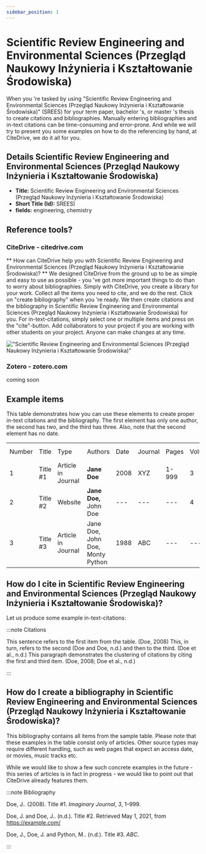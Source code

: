 ```yaml
---
sidebar_position: 1
---
```


# Scientific Review Engineering and Environmental Sciences (Przegląd Naukowy Inżynieria i Kształtowanie Środowiska)

When you 're tasked by using "Scientific Review Engineering and Environmental Sciences (Przegląd Naukowy Inżynieria i Kształtowanie Środowiska)" (SREES) for your term paper, bachelor 's, or master 's thesis to create citations and bibliographies.
Manually entering bibliographies and in-text citations can be time-consuming and error-prone. And while we will try to present you some examples on how to do the referencing by hand, at CiteDrive, we do it all for you.

## Details  Scientific Review Engineering and Environmental Sciences (Przegląd Naukowy Inżynieria i Kształtowanie Środowiska)
* **Title:** Scientific Review Engineering and Environmental Sciences (Przegląd Naukowy Inżynieria i Kształtowanie Środowiska)
* **Short Title (Id):** SREES)
* **fields:** engineering, chemistry

## Reference tools?
### CiteDrive - citedrive.com
** How can CiteDrive help you with Scientific Review Engineering and Environmental Sciences (Przegląd Naukowy Inżynieria i Kształtowanie Środowiska)? **
We designed CiteDrive from the ground up to be as simple and easy to use as possible - you 've got more important things to do than to worry about bibliographies. Simply with CiteDrive, you create a library for your work. Collect all the items you need to cite, and we do the rest. Click on "create bibliography" when you 're ready. We then create citations and the bibliography in Scientific Review Engineering and Environmental Sciences (Przegląd Naukowy Inżynieria i Kształtowanie Środowiska) for you. For in-text-citations, simply select one or multiple items and press on the "cite"-button. Add collaborators to your project if you are working with other students on your project. Anyone can make changes at any time.


!["Scientific Review Engineering and Environmental Sciences (Przegląd Naukowy Inżynieria i Kształtowanie Środowiska)"](images/scientific-review-engineering-and-environmental-sciences-przeglad-naukowy-inzynieria-i-ksztatowanie-srodowiska.svg "Choose Scientific Review Engineering and Environmental Sciences (Przegląd Naukowy Inżynieria i Kształtowanie Środowiska) in the CiteDrive App")

### Zotero - zotero.com

coming soon

## Example items

This table demonstrates how you can use these elements to create proper in-text citations and the bibliography. The first element has only one author, the second has two, and the third has three. Also, note that the second element has no date.


<table>
  <tr>
   <td>Number
   </td>
   <td>Title
   </td>
   <td>Type
   </td>
   <td>Authors
   </td>
   <td>Date
   </td>
   <td>Journal
   </td>
   <td>Pages
   </td>
   <td>Volume
   </td>
   <td>Issue
   </td>
   <td>Access Date
   </td>
  </tr>
  <tr>
   <td>1
   </td>
   <td>Title #1
   </td>
   <td>Article in Journal
   </td>
   <td><strong>Jane Doe</strong>
   </td>
   <td>2008
   </td>
   <td>XYZ
   </td>
   <td>1-999
   </td>
   <td>3
   </td>
   <td>2
   </td>
   <td>--
   </td>
  </tr>
  <tr>
   <td>
2
   </td>
   <td>Title #2
   </td>
   <td>Website
   </td>
   <td><strong>Jane Doe, </strong>John Doe
   </td>
   <td>---
   </td>
   <td>---
   </td>
   <td>---
   </td>
   <td>4
   </td>
   <td>---
   </td>
   <td>2020-05-01
   </td>
  </tr>
  <tr>
   <td>3
   </td>
   <td>Title #3
   </td>
   <td>Article in Journal
   </td>
   <td>Jane Doe, John Doe, Monty Python
   </td>
   <td>1988
   </td>
   <td>ABC
   </td>
   <td>---
   </td>
   <td>---
   </td>
   <td>16
   </td>
   <td>---
   </td>
  </tr>
</table>



## How do I cite in  Scientific Review Engineering and Environmental Sciences (Przegląd Naukowy Inżynieria i Kształtowanie Środowiska)?

Let us produce some example in-text-citations:

:::note Citations


This sentence refers to the first item from the table. (Doe, 2008) This, in turn, refers to the second (Doe and Doe, n.d.)
and then to the third.  (Doe et al., n.d.)
This paragraph demonstrates the clustering of citations by citing the first and third item. (Doe, 2008; Doe et al., n.d.)

:::

## How do I create a bibliography in Scientific Review Engineering and Environmental Sciences (Przegląd Naukowy Inżynieria i Kształtowanie Środowiska)?

This bibliography contains all items from the sample table. Please note that these examples in the table consist only of articles. Other source types may require different handling, such as web pages that expect an access date, or movies, music tracks etc.

While we would like to show a few such concrete examples in the future - this series of articles is in fact in progress - we would like to point out that CiteDrive already features them.

:::note Bibliography

Doe, J..  (2008). Title #1. <i>Imaginary Journal</i>, <i>3</i>, 1–999.

Doe, J. and Doe, J..  (n.d.). Title #2. Retrieved  May 1, 2021,  from https://example.com/

Doe, J., Doe, J. and Python, M..  (n.d.). Title #3. <i>ABC</i>.



:::


        